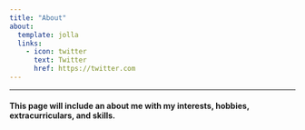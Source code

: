 ```yaml
---
title: "About"
about:
  template: jolla
  links:
    - icon: twitter
      text: Twitter
      href: https://twitter.com
---
```


---

#### This page will include an about me with my interests, hobbies, extracurriculars, and skills.
